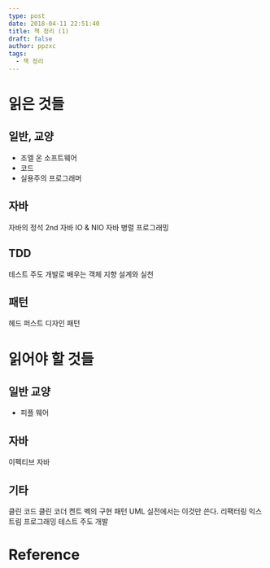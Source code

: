 ```yaml
---
type: post
date: 2018-04-11 22:51:40
title: 책 정리 (1)
draft: false
author: ppzxc
tags:
  - 책 정리
---
```


# 읽은 것들

## 일반, 교양

- 조엘 온 소프트웨어
- 코드
- 실용주의 프로그래머

## 자바

자바의 정석 2nd
자바 IO & NIO
자바 병렬 프로그래밍

## TDD

테스트 주도 개발로 배우는 객체 지향 설계와 실천

## 패턴

헤드 퍼스트 디자인 패턴

# 읽어야 할 것들

## 일반 교양

- 피플 웨어

## 자바

이펙티브 자바

## 기타

클린 코드
클린 코더
켄트 벡의 구현 패턴
UML 실전에서는 이것만 쓴다.
리팩터링
익스트림 프로그래밍
테스트 주도 개발

# Reference
